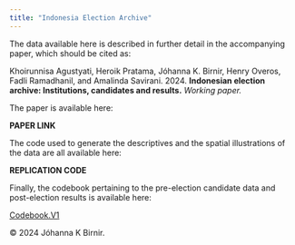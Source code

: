 ```yaml
---
title: "Indonesia Election Archive"
---
```


The data available here is described in further detail in the accompanying paper, which should be cited as:

Khoirunnisa Agustyati, Heroik Pratama, Jóhanna K. Birnir, Henry Overos, Fadli Ramadhanil, and Amalinda Savirani. 2024. **Indonesian election archive: Institutions, candidates and results.** *Working paper.*

The paper is available here:

**PAPER LINK**

The code used to generate the descriptives and the spatial illustrations of the data are all available here:

**REPLICATION CODE**

Finally, the codebook pertaining to the pre-election candidate data and post-election results is available here:

[Codebook.V1](Codebook.V1.pdf)

© 2024 Jóhanna K Birnir.
